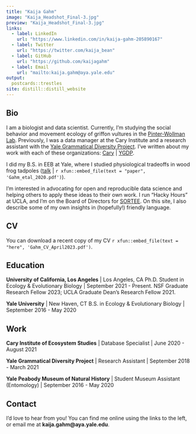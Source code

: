 ```yaml
---
title: "Kaija Gahm"
image: "Kaija_Headshot_Final-3.jpg"
preview: "Kaija_Headshot_Final-3.jpg"
links:
  - label: LinkedIn
    url: "https://www.linkedin.com/in/kaija-gahm-205890167"
  - label: Twitter
    url: "https://twitter.com/kaija_bean"
  - label: GitHub
    url: "https://github.com/kaijagahm"
  - label: Email
    url: "mailto:kaija.gahm@aya.yale.edu"
output:
  postcards::trestles
site: distill::distill_website
---
```


## Bio

I am a biologist and data scientist. Currently, I'm studying the social behavior and movement ecology of griffon vultures in the [Pinter-Wollman Lab](https://pinterwollmanlab.eeb.ucla.edu/). Previously, I was a data manager at the Cary Institute and a research assistant with the [Yale Grammatical Diversity Project](https://ygdp.yale.edu/). I've written about my work with each of these organizations: [Cary](https://kaijagahm.netlify.app/projects/2021-07-13-retroactivelyreproducible/) \| [YGDP](https://kaijagahm.netlify.app/projects/2021-02-05-ygdp-dashboard/).

I did my B.S. in EEB at Yale, where I studied physiological tradeoffs in wood frog tadpoles ([talk](https://drive.google.com/file/d/1S57rDgoKSm0I4ssGYlKlMgnDmXNs58aR/view?usp=sharing) \| `r xfun::embed_file(text = "paper", 'Gahm_etal_2020.pdf')`).

I'm interested in advocating for open and reproducible data science and helping others to apply these ideas to their own work. I run "Hacky Hours" at UCLA, and I'm on the Board of Directors for [SORTEE](https://sortee.org/). On this site, I also describe some of my own insights in (hopefully!) friendly language.

## CV

You can download a recent copy of my CV `r xfun::embed_file(text = "here", 'Gahm_CV_April2023.pdf')`.

## Education

**University of California, Los Angeles** \| Los Angeles, CA Ph.D. Student in Ecology & Evolutionary Biology \| September 2021 - Present. NSF Graduate Research Fellow 2023; UCLA Graduate Dean's Research Fellow 2021.

**Yale University** \| New Haven, CT B.S. in Ecology & Evolutionary Biology \| September 2016 - May 2020

## Work

**Cary Institute of Ecosystem Studies** \| Database Specialist \| June 2020 - August 2021

**Yale Grammatical Diversity Project** \| Research Assistant \| September 2018 - March 2021

**Yale Peabody Museum of Natural History** \| Student Museum Assistant (Entomology) \| September 2016 - May 2020

## Contact

I'd love to hear from you! You can find me online using the links to the left, or email me at **kaija.gahm\@aya.yale.edu**.
